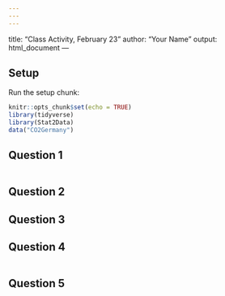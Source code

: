 ```yaml
---
---
---
```

title: "Class Activity, February 23"
author: "Your Name"
output: html_document
---

## Setup

Run the setup chunk:

```r
knitr::opts_chunk$set(echo = TRUE)
library(tidyverse)
library(Stat2Data)
data("CO2Germany")
```

## Question 1

```r

```


## Question 2



## Question 3



## Question 4


```r

```


## Question 5


